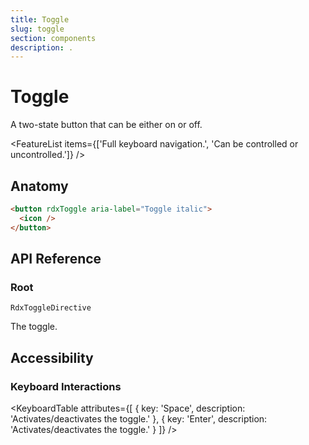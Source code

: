 ```yaml
---
title: Toggle
slug: toggle
section: components
description: .
---
```


# Toggle

<Description>A two-state button that can be either on or off.</Description>

<ComponentPreview name="toggle" file="toggle-demo" />

<FeatureList items={['Full keyboard navigation.', 'Can be controlled or uncontrolled.']} />

## Anatomy

```html
<button rdxToggle aria-label="Toggle italic">
  <icon />
</button>
```

## API Reference

### Root

`RdxToggleDirective`

The toggle.

<PropsTable name="RdxToggleDirective" />

## Accessibility

### Keyboard Interactions

<KeyboardTable attributes={[
    { key: 'Space', description: 'Activates/deactivates the toggle.' },
    { key: 'Enter', description: 'Activates/deactivates the toggle.' }
]} />
